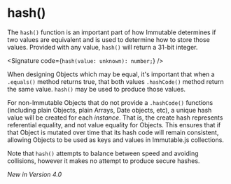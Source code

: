 
# hash()

The `hash()` function is an important part of how Immutable determines if
two values are equivalent and is used to determine how to store those
values. Provided with any value, `hash()` will return a 31-bit integer.

<Signature code={`hash(value: unknown): number;`} />

When designing Objects which may be equal, it's important that when a
`.equals()` method returns true, that both values `.hashCode()` method
return the same value. `hash()` may be used to produce those values.

For non-Immutable Objects that do not provide a `.hashCode()` functions
(including plain Objects, plain Arrays, Date objects, etc), a unique hash
value will be created for each _instance_. That is, the create hash
represents referential equality, and not value equality for Objects. This
ensures that if that Object is mutated over time that its hash code will
remain consistent, allowing Objects to be used as keys and values in
Immutable.js collections.

Note that `hash()` attempts to balance between speed and avoiding
collisions, however it makes no attempt to produce secure hashes.

_New in Version 4.0_
